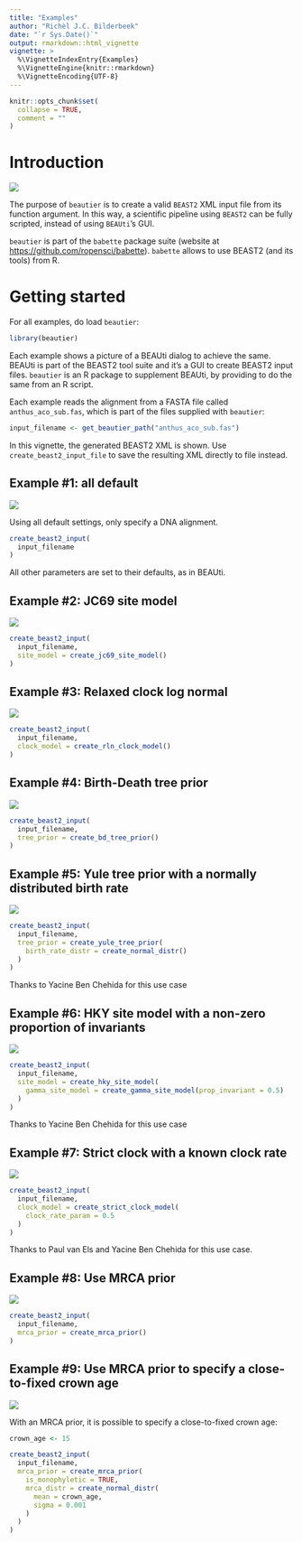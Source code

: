 ```yaml
---
title: "Examples"
author: "Richèl J.C. Bilderbeek"
date: "`r Sys.Date()`"
output: rmarkdown::html_vignette
vignette: >
  %\VignetteIndexEntry{Examples}
  %\VignetteEngine{knitr::rmarkdown}
  %\VignetteEncoding{UTF-8}
---
```


```r
knitr::opts_chunk$set(
  collapse = TRUE,
  comment = ""
)
```

# Introduction

![](beautier_logo.png)

The purpose of `beautier` is to create a valid `BEAST2` XML input file
from its function argument. In this way, a scientific pipeline using 
`BEAST2` can be fully scripted, instead of using `BEAUti`'s GUI.

`beautier` is part of the `babette` package suite (website at [https://github.com/ropensci/babette](https://github.com/ropensci/babette)). 
`babette` allows to use BEAST2 (and its tools) from R.

# Getting started

For all examples, do load `beautier`:

```r
library(beautier)
```

Each example shows a picture of a BEAUti dialog to achieve the same.
BEAUti is part of the BEAST2 tool suite and it's a GUI to create BEAST2
input files. `beautier` is an R package to supplement BEAUti, by providing
to do the same from an R script.

Each example reads the alignment from a FASTA file called `anthus_aco_sub.fas`,
which is part of the files supplied with `beautier`:

```r
input_filename <- get_beautier_path("anthus_aco_sub.fas")
```

In this vignette, the generated BEAST2 XML is shown.
Use `create_beast2_input_file` to save the resulting
XML directly to file instead.

## Example #1: all default

![](all_default.png)

Using all default settings, only specify a DNA alignment.

```r
create_beast2_input(
  input_filename
)
```

All other parameters are set to their defaults, as in BEAUti.

## Example #2: JC69 site model

![](jc69_2_4.png)

```r
create_beast2_input(
  input_filename,
  site_model = create_jc69_site_model()
)
```

## Example #3: Relaxed clock log normal

![](rln_2_4.png)

```r
create_beast2_input(
  input_filename,
  clock_model = create_rln_clock_model()
)
```

## Example #4: Birth-Death tree prior

![](bd_2_4.png)

```r
create_beast2_input(
  input_filename,
  tree_prior = create_bd_tree_prior() 
)
```

## Example #5: Yule tree prior with a normally distributed birth rate

![](birth_rate_normal_2_4.png)

```r
create_beast2_input(
  input_filename,
  tree_prior = create_yule_tree_prior(
    birth_rate_distr = create_normal_distr()
  ) 
)
```

Thanks to Yacine Ben Chehida for this use case

## Example #6: HKY site model with a non-zero proportion of invariants

![](hky_prop_invariant_0_5_2_4.png)

```r
create_beast2_input(
  input_filename,
  site_model = create_hky_site_model(
    gamma_site_model = create_gamma_site_model(prop_invariant = 0.5)
  )
)
```

Thanks to Yacine Ben Chehida for this use case

## Example #7: Strict clock with a known clock rate

![](strict_clock_rate_0_5_2_4.png)

```r
create_beast2_input(
  input_filename,
  clock_model = create_strict_clock_model(
    clock_rate_param = 0.5
  ) 
)
```

Thanks to Paul van Els and Yacine Ben Chehida for this use case.

## Example #8: Use MRCA prior

![](mrca_prior_all.png)

```r
create_beast2_input(
  input_filename,
  mrca_prior = create_mrca_prior()
)
```

## Example #9: Use MRCA prior to specify a close-to-fixed crown age

![](mrca_prior_crown_age.png)

With an MRCA  prior, it is possible
to specify a close-to-fixed crown age:

```r
crown_age <- 15

create_beast2_input(
  input_filename,
  mrca_prior = create_mrca_prior(
    is_monophyletic = TRUE,
    mrca_distr = create_normal_distr(
      mean = crown_age,
      sigma = 0.001
    )
  )
)
```
